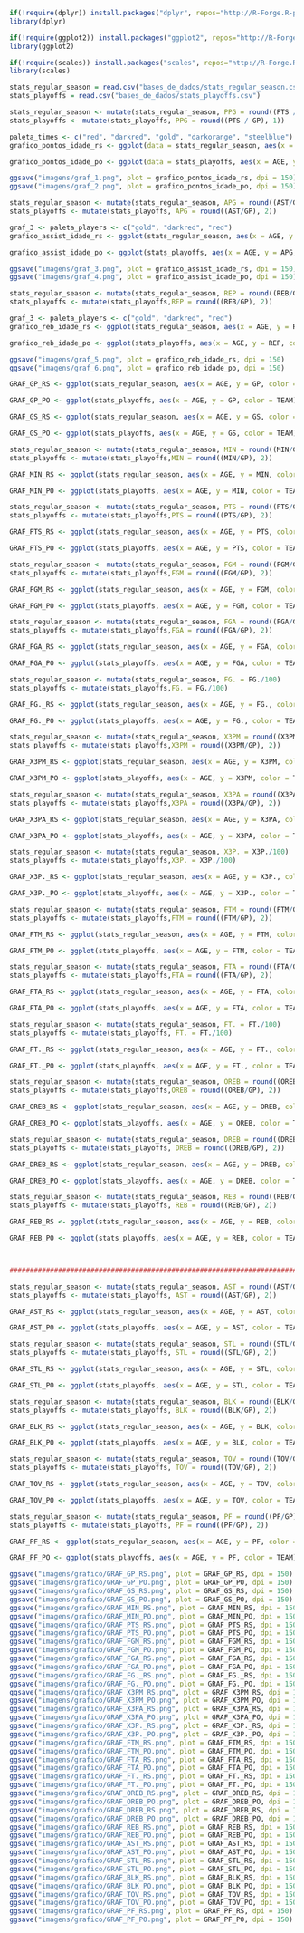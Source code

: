 
```{r message=FALSE, warning=FALSE}
if(!require(dplyr)) install.packages("dplyr", repos="http://R-Forge.R-project.org", dependencies = TRUE)
library(dplyr)

if(!require(ggplot2)) install.packages("ggplot2", repos="http://R-Forge.R-project.org", dependencies = TRUE)
library(ggplot2)

if(!require(scales)) install.packages("scales", repos="http://R-Forge.R-project.org", dependencies = TRUE)
library(scales)
```

```{r message=FALSE, warning=FALSE}
stats_regular_season = read.csv("bases_de_dados/stats_regular_season.csv")
stats_playoffs = read.csv("bases_de_dados/stats_playoffs.csv")
```

```{r fig.align='center', fig.width=15, fig.height=5,message=FALSE, warning=FALSE}
stats_regular_season <- mutate(stats_regular_season, PPG = round((PTS / GP), 1))
stats_playoffs <- mutate(stats_playoffs, PPG = round((PTS / GP), 1))

paleta_times <- c("red", "darkred", "gold", "darkorange", "steelblue")
grafico_pontos_idade_rs <- ggplot(data = stats_regular_season, aes(x = AGE, y = PPG, color = TEAM)) + geom_point(size = 3) + facet_wrap(~PLAYER, ncol = 3) + theme_linedraw() + xlim(18, 40) + ylim(0, 40) + scale_color_manual(values = paleta_times) + labs(title = "Média de Pts Por Jogo (RS)",x = "Idade Dos Jogadores", y = "Média de Pontos Por Partida", colour = "Equipe") + geom_hline(yintercept=30, linetype="dashed", color = "black", size = 1) + theme(plot.title = element_text(hjust = 0.5, size = 15))

grafico_pontos_idade_po <- ggplot(data = stats_playoffs, aes(x = AGE, y = PPG, color = TEAM)) + geom_point(size = 3) + facet_wrap(~PLAYER, ncol = 3) + theme_linedraw() + xlim(18, 40) + ylim(0, 40) + scale_color_manual(values = paleta_times) + labs(title = "Média de Pts Por Jogo (PO)",x = "Idade Dos Jogadores", y = "Média de Pontos Por Partida", colour = "Equipe") + geom_hline(yintercept=30, linetype="dashed", color = "black", size = 1) + theme(plot.title = element_text(hjust = 0.5, size = 15))

ggsave("imagens/graf_1.png", plot = grafico_pontos_idade_rs, dpi = 150)
ggsave("imagens/graf_2.png", plot = grafico_pontos_idade_po, dpi = 150)
```

```{r fig.align='center', fig.width=15, fig.height=5,message=FALSE, warning=FALSE}
stats_regular_season <- mutate(stats_regular_season, APG = round((AST/GP), 2))
stats_playoffs <- mutate(stats_playoffs, APG = round((AST/GP), 2))

graf_3 <- paleta_players <- c("gold", "darkred", "red")
grafico_assist_idade_rs <- ggplot(stats_regular_season, aes(x = AGE, y = APG, color = PLAYER)) + geom_line(size = 1, alpha = 0.6) + theme_minimal() + xlim(18, 40) + ylim(0, 12) + scale_color_manual(values = paleta_players) + labs(title = "Média de Assitências Por Jogo (RS)",x = "Idade Dos Jogadores", y = "Média de Assistências Por Partida", colour = "Jogador") + geom_hline(yintercept=7, linetype="dashed", color = "black", size = 1) + theme(plot.title = element_text(hjust = 0.5, size = 15))

grafico_assist_idade_po <- ggplot(stats_playoffs, aes(x = AGE, y = APG, color = PLAYER)) + geom_line(size = 1, alpha = 0.6) + theme_minimal() + xlim(18, 40) + ylim(0, 12) + scale_color_manual(values = paleta_players) + labs(title = "Média de Assitências Por Jogo (PO)",x = "Idade Dos Jogadores", y = "Média de Assistências Por Partida", colour = "Jogador") + geom_hline(yintercept=7, linetype="dashed", color = "black", size = 1) + theme(plot.title = element_text(hjust = 0.5, size = 15))

ggsave("imagens/graf_3.png", plot = grafico_assist_idade_rs, dpi = 150)
ggsave("imagens/graf_4.png", plot = grafico_assist_idade_po, dpi = 150)
```

```{r fig.align='center', fig.width=15, fig.height=5,message=FALSE, warning=FALSE}
stats_regular_season <- mutate(stats_regular_season, REP = round((REB/GP), 2))
stats_playoffs <- mutate(stats_playoffs,REP = round((REB/GP), 2))

graf_3 <- paleta_players <- c("gold", "darkred", "red")
grafico_reb_idade_rs <- ggplot(stats_regular_season, aes(x = AGE, y = REP, color = PLAYER)) + geom_line(size = 1, alpha = 0.6) + theme_minimal() + xlim(18, 40) + ylim(0, 12) + scale_color_manual(values = paleta_players) + labs(title = "Média de Rebotes Por Jogo (RS)",x = "Idade Dos Jogadores", y = "Média de Rebotes Por Partida", colour = "Jogador") + geom_hline(yintercept=7, linetype="dashed", color = "black", size = 1) + theme(plot.title = element_text(hjust = 0.5, size = 15))  +facet_wrap(~PLAYER, ncol = 1)

grafico_reb_idade_po <- ggplot(stats_playoffs, aes(x = AGE, y = REP, color = PLAYER)) + geom_line(size = 1, alpha = 0.6) + theme_minimal() + xlim(18, 40) + ylim(0, 12) + scale_color_manual(values = paleta_players) + labs(title = "Média de Rebotes Por Jogo (PO)",x = "Idade Dos Jogadores", y = "Média de Rebotes Por Partida", colour = "Jogador") + geom_hline(yintercept=7, linetype="dashed", color = "black", size = 1) + theme(plot.title = element_text(hjust = 0.5, size = 15))

ggsave("imagens/graf_5.png", plot = grafico_reb_idade_rs, dpi = 150)
ggsave("imagens/graf_6.png", plot = grafico_reb_idade_po, dpi = 150)
```

```{r fig.align='center', fig.width=12, fig.height=4,message=FALSE, warning=FALSE}
GRAF_GP_RS <- ggplot(stats_regular_season, aes(x = AGE, y = GP, color = TEAM)) + geom_line(size = 0.8, color = "gray", alpha = 0.3) + geom_point(size = 1.5, alpha = 0.6) + theme_linedraw() + xlim(18, 40) + ylim(0, 100) + scale_color_manual(values = paleta_times) + labs(title = "Jogos Disputados Por Temporada",x = "Idade Dos Jogadores", y = "Número de Jogos", colour = "Equipe") + theme(plot.title = element_text(hjust = 0.5, size = 15)) + facet_wrap(~PLAYER, ncol = 3) + geom_hline(yintercept=70, linetype="dashed", color = "black", size = 0.7)

GRAF_GP_PO <- ggplot(stats_playoffs, aes(x = AGE, y = GP, color = TEAM)) + geom_line(size = 0.8, color = "gray", alpha = 0.3) + geom_point(size = 1.5, alpha = 0.6) + theme_linedraw() + xlim(18, 40) + ylim(0, 30) + scale_color_manual(values = paleta_times) + labs(title = "Jogos Disputados Por Temporada",x = "Idade Dos Jogadores", y = "Número de Jogos", colour = "Equipe") + theme(plot.title = element_text(hjust = 0.5, size = 15)) + facet_wrap(~PLAYER, ncol = 3) + geom_hline(yintercept=15, linetype="dashed", color = "black", size = 0.7)

GRAF_GS_RS <- ggplot(stats_regular_season, aes(x = AGE, y = GS, color = TEAM)) + geom_line(size = 0.8, color = "gray", alpha = 0.3) + geom_point(size = 1.5, alpha = 0.6) + theme_linedraw() + xlim(18, 40) + ylim(0, 100) + scale_color_manual(values = paleta_times) + labs(title = "Jogos Como Titular Por Temporada",x = "Idade Dos Jogadores", y = "Número de Jogos", colour = "Equipe") + theme(plot.title = element_text(hjust = 0.5, size = 15)) + facet_wrap(~PLAYER, ncol = 3) + geom_hline(yintercept=70, linetype="dashed", color = "black", size = 0.7)

GRAF_GS_PO <- ggplot(stats_playoffs, aes(x = AGE, y = GS, color = TEAM)) + geom_line(size = 0.8, color = "gray", alpha = 0.3) + geom_point(size = 1.5, alpha = 0.6) + theme_linedraw() + xlim(18, 40) + ylim(0, 30) + scale_color_manual(values = paleta_times) + labs(title = "Jogos Como Titular Por Temporada",x = "Idade Dos Jogadores", y = "Número de Jogos", colour = "Equipe") + theme(plot.title = element_text(hjust = 0.5, size = 15)) + facet_wrap(~PLAYER, ncol = 3) + geom_hline(yintercept=15, linetype="dashed", color = "black", size = 0.7)

stats_regular_season <- mutate(stats_regular_season, MIN = round((MIN/GP), 2))
stats_playoffs <- mutate(stats_playoffs,MIN = round((MIN/GP), 2))

GRAF_MIN_RS <- ggplot(stats_regular_season, aes(x = AGE, y = MIN, color = TEAM)) + geom_line(size = 0.8, color = "gray", alpha = 0.3) + geom_point(size = 1.5, alpha = 0.6) + theme_linedraw() + xlim(18, 40) + ylim(20, 50) + scale_color_manual(values = paleta_times) + labs(title = "Média de Minutos Por Temporada",x = "Idade Dos Jogadores", y = "Número de Minutos", colour = "Equipe") + theme(plot.title = element_text(hjust = 0.5, size = 15)) + facet_wrap(~PLAYER, ncol = 3) + geom_hline(yintercept=40, linetype="dashed", color = "black", size = 0.7)

GRAF_MIN_PO <- ggplot(stats_playoffs, aes(x = AGE, y = MIN, color = TEAM)) + geom_line(size = 0.8, color = "gray", alpha = 0.3) + geom_point(size = 1.5, alpha = 0.6) + theme_linedraw() + xlim(18, 40) + ylim(20, 50) + scale_color_manual(values = paleta_times) + labs(title = "Média de Minutos Por Temporada",x = "Idade Dos Jogadores", y = "Número de Minutos", colour = "Equipe") + theme(plot.title = element_text(hjust = 0.5, size = 15)) + facet_wrap(~PLAYER, ncol = 3) + geom_hline(yintercept=40, linetype="dashed", color = "black", size = 0.7)

stats_regular_season <- mutate(stats_regular_season, PTS = round((PTS/GP), 2))
stats_playoffs <- mutate(stats_playoffs,PTS = round((PTS/GP), 2))

GRAF_PTS_RS <- ggplot(stats_regular_season, aes(x = AGE, y = PTS, color = TEAM)) + geom_line(size = 0.8, color = "gray", alpha = 0.3) + geom_point(size = 1.5, alpha = 0.6) + theme_linedraw() + xlim(18, 40) + ylim(20, 40) + scale_color_manual(values = paleta_times) + labs(title = "Média de Pontos Por Temporada",x = "Idade Dos Jogadores", y = "Número de Pontos", colour = "Equipe") + theme(plot.title = element_text(hjust = 0.5, size = 15)) + facet_wrap(~PLAYER, ncol = 3) + geom_hline(yintercept=30, linetype="dashed", color = "black", size = 0.7)

GRAF_PTS_PO <- ggplot(stats_playoffs, aes(x = AGE, y = PTS, color = TEAM)) + geom_line(size = 0.8, color = "gray", alpha = 0.3) + geom_point(size = 1.5, alpha = 0.6) + theme_linedraw() + xlim(18, 40) + ylim(20, 40) + scale_color_manual(values = paleta_times) + labs(title = "Média de Pontos Por Temporada",x = "Idade Dos Jogadores", y = "Número de Pontos", colour = "Equipe") + theme(plot.title = element_text(hjust = 0.5, size = 15)) + facet_wrap(~PLAYER, ncol =3) + geom_hline(yintercept=30, linetype="dashed", color = "black", size = 0.7)

stats_regular_season <- mutate(stats_regular_season, FGM = round((FGM/GP), 2))
stats_playoffs <- mutate(stats_playoffs,FGM = round((FGM/GP), 2))

GRAF_FGM_RS <- ggplot(stats_regular_season, aes(x = AGE, y = FGM, color = TEAM)) + geom_line(size = 0.8, color = "gray", alpha = 0.3) + geom_point(size = 1.5, alpha = 0.6) + theme_linedraw() + xlim(18, 40) + ylim(0, 18) + scale_color_manual(values = paleta_times) + labs(title = "Média de Arremessos Convertidos Por Temporada",x = "Idade Dos Jogadores", y = "Número de Arremessos", colour = "Equipe") + theme(plot.title = element_text(hjust = 0.5, size = 15)) + facet_wrap(~PLAYER, ncol = 3) + geom_hline(yintercept=12, linetype="dashed", color = "black", size = 0.7)

GRAF_FGM_PO <- ggplot(stats_playoffs, aes(x = AGE, y = FGM, color = TEAM)) + geom_line(size = 0.8, color = "gray", alpha = 0.3) + geom_point(size = 1.5, alpha = 0.6) + theme_linedraw() + xlim(18, 40) + ylim(0, 18) + scale_color_manual(values = paleta_times) + labs(title = "Média de Arremessos Convertidos Por Temporada",x = "Idade Dos Jogadores", y = "Número de Arremessos", colour = "Equipe") + theme(plot.title = element_text(hjust = 0.5, size = 15)) + facet_wrap(~PLAYER, ncol = 3) + geom_hline(yintercept=12, linetype="dashed", color = "black", size = 0.7)

stats_regular_season <- mutate(stats_regular_season, FGA = round((FGA/GP), 2))
stats_playoffs <- mutate(stats_playoffs,FGA = round((FGA/GP), 2))

GRAF_FGA_RS <- ggplot(stats_regular_season, aes(x = AGE, y = FGA, color = TEAM)) + geom_line(size = 0.8, color = "gray", alpha = 0.3) + geom_point(size = 1.5, alpha = 0.6) + theme_linedraw() + xlim(18, 40) + ylim(10, 30) + scale_color_manual(values = paleta_times) + labs(title = "Média de Arremessos Tentados Por Temporada",x = "Idade Dos Jogadores", y = "Número de Arremessos", colour = "Equipe") + theme(plot.title = element_text(hjust = 0.5, size = 15)) + facet_wrap(~PLAYER, ncol = 3) + geom_hline(yintercept=25, linetype="dashed", color = "black", size = 0.7)

GRAF_FGA_PO <- ggplot(stats_playoffs, aes(x = AGE, y = FGA, color = TEAM)) + geom_line(size = 0.8, color = "gray", alpha = 0.3) + geom_point(size = 1.5, alpha = 0.6) + theme_linedraw() + xlim(18, 40) + ylim(10, 30) + scale_color_manual(values = paleta_times) + labs(title = "Média de Arremessos Tentados Por Temporada",x = "Idade Dos Jogadores", y = "Número de Arremessos", colour = "Equipe") + theme(plot.title = element_text(hjust = 0.5, size = 15)) + facet_wrap(~PLAYER, ncol = 3) + geom_hline(yintercept=25, linetype="dashed", color = "black", size = 0.7)

stats_regular_season <- mutate(stats_regular_season, FG. = FG./100)
stats_playoffs <- mutate(stats_playoffs,FG. = FG./100)

GRAF_FG._RS <- ggplot(stats_regular_season, aes(x = AGE, y = FG., color = TEAM)) + geom_line(size = 0.8, color = "gray", alpha = 0.3) + geom_point(size = 1.5, alpha = 0.6) + theme_linedraw() + xlim(18, 40) + ylim(30, 60) + scale_color_manual(values = paleta_times) + labs(title = "Porcentagem de Arremessos Convertidos Por Temporada",x = "Idade Dos Jogadores", y = "Porcentagem de Arremessos", colour = "Equipe") + theme(plot.title = element_text(hjust = 0.5, size = 15)) + facet_wrap(~PLAYER, ncol = 3) + geom_hline(yintercept=0.50, linetype="dashed", color = "black", size = 0.7) + scale_y_continuous(labels=scales::percent)

GRAF_FG._PO <- ggplot(stats_playoffs, aes(x = AGE, y = FG., color = TEAM)) + geom_line(size = 0.8, color = "gray", alpha = 0.3) + geom_point(size = 1.5, alpha = 0.6) + theme_linedraw() + xlim(18, 40) + ylim(30, 60) + scale_color_manual(values = paleta_times) + labs(title = "Porcentagem de Arremessos Convertidos Por Temporada",x = "Idade Dos Jogadores", y = "Porcentagem de Arremessos", colour = "Equipe") + theme(plot.title = element_text(hjust = 0.5, size = 15)) + facet_wrap(~PLAYER, ncol = 3) + geom_hline(yintercept=0.50, linetype="dashed", color = "black", size = 0.7) + scale_y_continuous(labels=scales::percent)

stats_regular_season <- mutate(stats_regular_season, X3PM = round((X3PM/GP), 2))
stats_playoffs <- mutate(stats_playoffs,X3PM = round((X3PM/GP), 2))

GRAF_X3PM_RS <- ggplot(stats_regular_season, aes(x = AGE, y = X3PM, color = TEAM)) + geom_line(size = 0.8, color = "gray", alpha = 0.3) + geom_point(size = 1.5, alpha = 0.6) + theme_linedraw() + xlim(18, 40) + ylim(0, 3.5) + scale_color_manual(values = paleta_times) + labs(title = "Média de Arremessos De 3 PTS Convertidos Por Temporada",x = "Idade Dos Jogadores", y = "Número de Arremessos", colour = "Equipe") + theme(plot.title = element_text(hjust = 0.5, size = 15)) + facet_wrap(~PLAYER, ncol = 3) + geom_hline(yintercept=2, linetype="dashed", color = "black", size = 0.7)

GRAF_X3PM_PO <- ggplot(stats_playoffs, aes(x = AGE, y = X3PM, color = TEAM)) + geom_line(size = 0.8, color = "gray", alpha = 0.3) + geom_point(size = 1.5, alpha = 0.6) + theme_linedraw() + xlim(18, 40) + ylim(0, 3.5) + scale_color_manual(values = paleta_times) + labs(title = "Média de Arremessos De 3 PTS Convertidos Por Temporada",x = "Idade Dos Jogadores", y = "Número de Arremessos", colour = "Equipe") + theme(plot.title = element_text(hjust = 0.5, size = 15)) + facet_wrap(~PLAYER, ncol = 3) + geom_hline(yintercept=2, linetype="dashed", color = "black", size = 0.7)

stats_regular_season <- mutate(stats_regular_season, X3PA = round((X3PA/GP), 2))
stats_playoffs <- mutate(stats_playoffs,X3PA = round((X3PA/GP), 2))

GRAF_X3PA_RS <- ggplot(stats_regular_season, aes(x = AGE, y = X3PA, color = TEAM)) + geom_line(size = 0.8, color = "gray", alpha = 0.3) + geom_point(size = 1.5, alpha = 0.6) + theme_linedraw() + xlim(18, 40) + ylim(0, 8) + scale_color_manual(values = paleta_times) + labs(title = "Média de Arremessos De 3 PTS Tentados Por Temporada",x = "Idade Dos Jogadores", y = "Número de Arremessos", colour = "Equipe") + theme(plot.title = element_text(hjust = 0.5, size = 15)) + facet_wrap(~PLAYER, ncol = 3) + geom_hline(yintercept=6, linetype="dashed", color = "black", size = 0.7)

GRAF_X3PA_PO <- ggplot(stats_playoffs, aes(x = AGE, y = X3PA, color = TEAM)) + geom_line(size = 0.8, color = "gray", alpha = 0.3) + geom_point(size = 1.5, alpha = 0.6) + theme_linedraw() + xlim(18, 40) + ylim(0, 8) + scale_color_manual(values = paleta_times) + labs(title = "Média de Arremessos De 3 PTS Tentados Por Temporada",x = "Idade Dos Jogadores", y = "Número de Arremessos", colour = "Equipe") + theme(plot.title = element_text(hjust = 0.5, size = 15)) + facet_wrap(~PLAYER, ncol = 3) + geom_hline(yintercept=6, linetype="dashed", color = "black", size = 0.7)

stats_regular_season <- mutate(stats_regular_season, X3P. = X3P./100)
stats_playoffs <- mutate(stats_playoffs,X3P. = X3P./100)

GRAF_X3P._RS <- ggplot(stats_regular_season, aes(x = AGE, y = X3P., color = TEAM)) + geom_line(size = 0.8, color = "gray", alpha = 0.3) + geom_point(size = 1.5, alpha = 0.6) + theme_linedraw() + xlim(18, 40) + ylim(20, 40) + scale_color_manual(values = paleta_times) + labs(title = "Porcentagem de Arremessos de 3 PTS Convertidos Por Temporada",x = "Idade Dos Jogadores", y = "Porcentagem de Arremessos", colour = "Equipe") + theme(plot.title = element_text(hjust = 0.5, size = 15)) + facet_wrap(~PLAYER, ncol = 3) + geom_hline(yintercept=0.35, linetype="dashed", color = "black", size = 0.7) + scale_y_continuous(labels=scales::percent)

GRAF_X3P._PO <- ggplot(stats_playoffs, aes(x = AGE, y = X3P., color = TEAM)) + geom_line(size = 0.8, color = "gray", alpha = 0.3) + geom_point(size = 1.5, alpha = 0.6) + theme_linedraw() + xlim(18, 40) + ylim(20, 40) + scale_color_manual(values = paleta_times) + labs(title = "Porcentagem de Arremessos de 3 PTS Convertidos Por Temporada",x = "Idade Dos Jogadores", y = "Porcentagem de Arremessos", colour = "Equipe") + theme(plot.title = element_text(hjust = 0.5, size = 15)) + facet_wrap(~PLAYER, ncol = 3) + geom_hline(yintercept=0.35, linetype="dashed", color = "black", size = 0.7) + scale_y_continuous(labels=scales::percent)

stats_regular_season <- mutate(stats_regular_season, FTM = round((FTM/GP), 2))
stats_playoffs <- mutate(stats_playoffs,FTM = round((FTM/GP), 2))

GRAF_FTM_RS <- ggplot(stats_regular_season, aes(x = AGE, y = FTM, color = TEAM)) + geom_line(size = 0.8, color = "gray", alpha = 0.3) + geom_point(size = 1.5, alpha = 0.6) + theme_linedraw() + xlim(18, 40) + ylim(0, 12) + scale_color_manual(values = paleta_times) + labs(title = "Média de Lances Livres Convertidos Por Temporada",x = "Idade Dos Jogadores", y = "Número de Arremessos", colour = "Equipe") + theme(plot.title = element_text(hjust = 0.5, size = 15)) + facet_wrap(~PLAYER, ncol = 3) + geom_hline(yintercept=7, linetype="dashed", color = "black", size = 0.7)

GRAF_FTM_PO <- ggplot(stats_playoffs, aes(x = AGE, y = FTM, color = TEAM)) + geom_line(size = 0.8, color = "gray", alpha = 0.3) + geom_point(size = 1.5, alpha = 0.6) + theme_linedraw() + xlim(18, 40) + ylim(0, 12) + scale_color_manual(values = paleta_times) + labs(title = "Média de Lances Livres Convertidos Por Temporada",x = "Idade Dos Jogadores", y = "Número de Arremessos", colour = "Equipe") + theme(plot.title = element_text(hjust = 0.5, size = 15)) + facet_wrap(~PLAYER, ncol = 3) + geom_hline(yintercept=7, linetype="dashed", color = "black", size = 0.7)

stats_regular_season <- mutate(stats_regular_season, FTA = round((FTA/GP), 2))
stats_playoffs <- mutate(stats_playoffs,FTA = round((FTA/GP), 2))

GRAF_FTA_RS <- ggplot(stats_regular_season, aes(x = AGE, y = FTA, color = TEAM)) + geom_line(size = 0.8, color = "gray", alpha = 0.3) + geom_point(size = 1.5, alpha = 0.6) + theme_linedraw() + xlim(18, 40) + ylim(0, 12) + scale_color_manual(values = paleta_times) + labs(title = "Média de Lances Livres Cobrados Por Temporada",x = "Idade Dos Jogadores", y = "Número de Arremessos", colour = "Equipe") + theme(plot.title = element_text(hjust = 0.5, size = 15)) + facet_wrap(~PLAYER, ncol = 3) + geom_hline(yintercept=7, linetype="dashed", color = "black", size = 0.7)

GRAF_FTA_PO <- ggplot(stats_playoffs, aes(x = AGE, y = FTA, color = TEAM)) + geom_line(size = 0.8, color = "gray", alpha = 0.3) + geom_point(size = 1.5, alpha = 0.6) + theme_linedraw() + xlim(18, 40) + ylim(0, 12) + scale_color_manual(values = paleta_times) + labs(title = "Média de Lances Livres Cobrados Por Temporada",x = "Idade Dos Jogadores",x = "Idade Dos Jogadores", y = "Número de Arremessos", colour = "Equipe") + theme(plot.title = element_text(hjust = 0.5, size = 15)) + facet_wrap(~PLAYER, ncol = 3) + geom_hline(yintercept=7, linetype="dashed", color = "black", size = 0.7)

stats_regular_season <- mutate(stats_regular_season, FT. = FT./100)
stats_playoffs <- mutate(stats_playoffs, FT. = FT./100)

GRAF_FT._RS <- ggplot(stats_regular_season, aes(x = AGE, y = FT., color = TEAM)) + geom_line(size = 0.8, color = "gray", alpha = 0.3) + geom_point(size = 1.5, alpha = 0.6) + theme_linedraw() + xlim(18, 40) + ylim(80, 100) + scale_color_manual(values = paleta_times) + labs(title = "Porcentagem de Lances Livres Convertidos Por Temporada",x = "Idade Dos Jogadores", y = "Porcentagem de Lances Livres", colour = "Equipe") + theme(plot.title = element_text(hjust = 0.5, size = 15)) + facet_wrap(~PLAYER, ncol = 3) + geom_hline(yintercept=0.8, linetype="dashed", color = "black", size = 0.7) + scale_y_continuous(labels=scales::percent)

GRAF_FT._PO <- ggplot(stats_playoffs, aes(x = AGE, y = FT., color = TEAM)) + geom_line(size = 0.8, color = "gray", alpha = 0.3) + geom_point(size = 1.5, alpha = 0.6) + theme_linedraw() + xlim(18, 40) + ylim(80, 100) + scale_color_manual(values = paleta_times) + labs(title = "Porcentagem de Lances Livres Convertidos Por Temporada",x = "Idade Dos Jogadores", y = "Porcentagem de Lances Livres", colour = "Equipe") + theme(plot.title = element_text(hjust = 0.5, size = 15)) + facet_wrap(~PLAYER, ncol = 3) + geom_hline(yintercept=0.8, linetype="dashed", color = "black", size = 0.7) + scale_y_continuous(labels=scales::percent)

stats_regular_season <- mutate(stats_regular_season, OREB = round((OREB/GP), 2))
stats_playoffs <- mutate(stats_playoffs,OREB = round((OREB/GP), 2))

GRAF_OREB_RS <- ggplot(stats_regular_season, aes(x = AGE, y = OREB, color = TEAM)) + geom_line(size = 0.8, color = "gray", alpha = 0.3) + geom_point(size = 1.5, alpha = 0.6) + theme_linedraw() + xlim(18, 40) + ylim(0, 3) + scale_color_manual(values = paleta_times) + labs(title = "Média Rebotes Ofensivos Por Temporada",x = "Idade Dos Jogadores", y = "Número de Rebotes", colour = "Equipe") + theme(plot.title = element_text(hjust = 0.5, size = 15)) + facet_wrap(~PLAYER, ncol = 3) + geom_hline(yintercept=2, linetype="dashed", color = "black", size = 0.7)

GRAF_OREB_PO <- ggplot(stats_playoffs, aes(x = AGE, y = OREB, color = TEAM)) + geom_line(size = 0.8, color = "gray", alpha = 0.3) + geom_point(size = 1.5, alpha = 0.6) + theme_linedraw() + xlim(18, 40) + ylim(0, 3) + scale_color_manual(values = paleta_times) + labs(title = "Média de Rebotes Ofensivos Por Temporada",x = "Idade Dos Jogadores",x = "Idade Dos Jogadores", y = "Número de Rebotes", colour = "Equipe") + theme(plot.title = element_text(hjust = 0.5, size = 15)) + facet_wrap(~PLAYER, ncol = 3) + geom_hline(yintercept=2, linetype="dashed", color = "black", size = 0.7)

stats_regular_season <- mutate(stats_regular_season, DREB = round((DREB/GP), 2))
stats_playoffs <- mutate(stats_playoffs, DREB = round((DREB/GP), 2))

GRAF_DREB_RS <- ggplot(stats_regular_season, aes(x = AGE, y = DREB, color = TEAM)) + geom_line(size = 0.8, color = "gray", alpha = 0.3) + geom_point(size = 1.5, alpha = 0.6) + theme_linedraw() + xlim(18, 40) + ylim(0, 10) + scale_color_manual(values = paleta_times) + labs(title = "Média de Rebotes Defensivos Por Temporada",x = "Idade Dos Jogadores", y = "Número de Rebotes", colour = "Equipe") + theme(plot.title = element_text(hjust = 0.5, size = 15)) + facet_wrap(~PLAYER, ncol = 3) + geom_hline(yintercept=7, linetype="dashed", color = "black", size = 0.7)

GRAF_DREB_PO <- ggplot(stats_playoffs, aes(x = AGE, y = DREB, color = TEAM)) + geom_line(size = 0.8, color = "gray", alpha = 0.3) + geom_point(size = 1.5, alpha = 0.6) + theme_linedraw() + xlim(18, 40) + ylim(0, 10) + scale_color_manual(values = paleta_times) + labs(title = "Média de Rebotes Defensivos Por Temporada",x = "Idade Dos Jogadores",x = "Idade Dos Jogadores", y = "Número de Rebotes", colour = "Equipe") + theme(plot.title = element_text(hjust = 0.5, size = 15)) + facet_wrap(~PLAYER, ncol = 3) + geom_hline(yintercept=7, linetype="dashed", color = "black", size = 0.7)

stats_regular_season <- mutate(stats_regular_season, REB = round((REB/GP), 2))
stats_playoffs <- mutate(stats_playoffs, REB = round((REB/GP), 2))

GRAF_REB_RS <- ggplot(stats_regular_season, aes(x = AGE, y = REB, color = TEAM)) + geom_line(size = 0.8, color = "gray", alpha = 0.3) + geom_point(size = 1.5, alpha = 0.6) + theme_linedraw() + xlim(18, 40) + ylim(0, 12) + scale_color_manual(values = paleta_times) + labs(title = "Média de Rebotes Totais Por Temporada",x = "Idade Dos Jogadores", y = "Número de Rebotes", colour = "Equipe") + theme(plot.title = element_text(hjust = 0.5, size = 15)) + facet_wrap(~PLAYER, ncol = 3) + geom_hline(yintercept=7, linetype="dashed", color = "black", size = 0.7)

GRAF_REB_PO <- ggplot(stats_playoffs, aes(x = AGE, y = REB, color = TEAM)) + geom_line(size = 0.8, color = "gray", alpha = 0.3) + geom_point(size = 1.5, alpha = 0.6) + theme_linedraw() + xlim(18, 40) + ylim(0, 12) + scale_color_manual(values = paleta_times) + labs(title = "Média de Rebotes Totais Por Temporada",x = "Idade Dos Jogadores",x = "Idade Dos Jogadores", y = "Número de Rebotes", colour = "Equipe") + theme(plot.title = element_text(hjust = 0.5, size = 15)) + facet_wrap(~PLAYER, ncol = 3) + geom_hline(yintercept=7, linetype="dashed", color = "black", size = 0.7)



###########################################################################

stats_regular_season <- mutate(stats_regular_season, AST = round((AST/GP), 2))
stats_playoffs <- mutate(stats_playoffs, AST = round((AST/GP), 2))

GRAF_AST_RS <- ggplot(stats_regular_season, aes(x = AGE, y = AST, color = TEAM)) + geom_line(size = 0.8, color = "gray", alpha = 0.3) + geom_point(size = 1.5, alpha = 0.6) + theme_linedraw() + xlim(18, 40) + ylim(0, 12) + scale_color_manual(values = paleta_times) + labs(title = "Média Assistências Por Temporada",x = "Idade Dos Jogadores", y = "Número de Assistências", colour = "Equipe") + theme(plot.title = element_text(hjust = 0.5, size = 15)) + facet_wrap(~PLAYER, ncol = 3) + geom_hline(yintercept=7, linetype="dashed", color = "black", size = 0.7)

GRAF_AST_PO <- ggplot(stats_playoffs, aes(x = AGE, y = AST, color = TEAM)) + geom_line(size = 0.8, color = "gray", alpha = 0.3) + geom_point(size = 1.5, alpha = 0.6) + theme_linedraw() + xlim(18, 40) + ylim(0, 12) + scale_color_manual(values = paleta_times) + labs(title = "Média de Assistências Por Temporada",x = "Idade Dos Jogadores",x = "Idade Dos Jogadores", y = "Número de Assistências", colour = "Equipe") + theme(plot.title = element_text(hjust = 0.5, size = 15)) + facet_wrap(~PLAYER, ncol = 3) + geom_hline(yintercept=7, linetype="dashed", color = "black", size = 0.7)

stats_regular_season <- mutate(stats_regular_season, STL = round((STL/GP), 2))
stats_playoffs <- mutate(stats_playoffs, STL = round((STL/GP), 2))

GRAF_STL_RS <- ggplot(stats_regular_season, aes(x = AGE, y = STL, color = TEAM)) + geom_line(size = 0.8, color = "gray", alpha = 0.3) + geom_point(size = 1.5, alpha = 0.6) + theme_linedraw() + xlim(18, 40) + ylim(0, 3) + scale_color_manual(values = paleta_times) + labs(title = "Média de Roubadas de Bola Por Temporada",x = "Idade Dos Jogadores", y = "Número de Roubadas de Bola", colour = "Equipe") + theme(plot.title = element_text(hjust = 0.5, size = 15)) + facet_wrap(~PLAYER, ncol = 3) + geom_hline(yintercept=2, linetype="dashed", color = "black", size = 0.7)

GRAF_STL_PO <- ggplot(stats_playoffs, aes(x = AGE, y = STL, color = TEAM)) + geom_line(size = 0.8, color = "gray", alpha = 0.3) + geom_point(size = 1.5, alpha = 0.6) + theme_linedraw() + xlim(18, 40) + ylim(0, 3) + scale_color_manual(values = paleta_times) + labs(title = "Média de Roubadas de Bola Por Temporada",x = "Idade Dos Jogadores",x = "Idade Dos Jogadores", y = "Número de Roubadas de Bola", colour = "Equipe") + theme(plot.title = element_text(hjust = 0.5, size = 15)) + facet_wrap(~PLAYER, ncol = 3) + geom_hline(yintercept=2, linetype="dashed", color = "black", size = 0.7)

stats_regular_season <- mutate(stats_regular_season, BLK = round((BLK/GP), 2))
stats_playoffs <- mutate(stats_playoffs, BLK = round((BLK/GP), 2))

GRAF_BLK_RS <- ggplot(stats_regular_season, aes(x = AGE, y = BLK, color = TEAM)) + geom_line(size = 0.8, color = "gray", alpha = 0.3) + geom_point(size = 1.5, alpha = 0.6) + theme_linedraw() + xlim(18, 40) + ylim(0, 2) + scale_color_manual(values = paleta_times) + labs(title = "Média de Bloqueios 'Tocos' Por Temporada",x = "Idade Dos Jogadores", y = "Número de Bloqueios", colour = "Equipe") + theme(plot.title = element_text(hjust = 0.5, size = 15)) + facet_wrap(~PLAYER, ncol = 3) + geom_hline(yintercept=1, linetype="dashed", color = "black", size = 0.7)

GRAF_BLK_PO <- ggplot(stats_playoffs, aes(x = AGE, y = BLK, color = TEAM)) + geom_line(size = 0.8, color = "gray", alpha = 0.3) + geom_point(size = 1.5, alpha = 0.6) + theme_linedraw() + xlim(18, 40) + ylim(0, 2) + scale_color_manual(values = paleta_times) + labs(title = "Média de Bloqueios 'Tocos' Por Temporada",x = "Idade Dos Jogadores",x = "Idade Dos Jogadores", y = "Número de Bloqueios", colour = "Equipe") + theme(plot.title = element_text(hjust = 0.5, size = 15)) + facet_wrap(~PLAYER, ncol = 3) + geom_hline(yintercept=1, linetype="dashed", color = "black", size = 0.7)

stats_regular_season <- mutate(stats_regular_season, TOV = round((TOV/GP), 2))
stats_playoffs <- mutate(stats_playoffs, TOV = round((TOV/GP), 2))

GRAF_TOV_RS <- ggplot(stats_regular_season, aes(x = AGE, y = TOV, color = TEAM)) + geom_line(size = 0.8, color = "gray", alpha = 0.3) + geom_point(size = 1.5, alpha = 0.6) + theme_linedraw() + xlim(18, 40) + ylim(0, 5) + scale_color_manual(values = paleta_times) + labs(title = "Média de Perdas de Bola Por Temporada",x = "Idade Dos Jogadores", y = "Número de Perdas de Bola", colour = "Equipe") + theme(plot.title = element_text(hjust = 0.5, size = 15)) + facet_wrap(~PLAYER, ncol = 3) + geom_hline(yintercept=3, linetype="dashed", color = "black", size = 0.7)

GRAF_TOV_PO <- ggplot(stats_playoffs, aes(x = AGE, y = TOV, color = TEAM)) + geom_line(size = 0.8, color = "gray", alpha = 0.3) + geom_point(size = 1.5, alpha = 0.6) + theme_linedraw() + xlim(18, 40) + ylim(0, 5) + scale_color_manual(values = paleta_times) + labs(title = "Média de Perdas de Bola Por Temporada",x = "Idade Dos Jogadores",x = "Idade Dos Jogadores", y = "Número de Perdas de Bola", colour = "Equipe") + theme(plot.title = element_text(hjust = 0.5, size = 15)) + facet_wrap(~PLAYER, ncol = 3) + geom_hline(yintercept=3, linetype="dashed", color = "black", size = 0.7)

stats_regular_season <- mutate(stats_regular_season, PF = round((PF/GP), 2))
stats_playoffs <- mutate(stats_playoffs, PF = round((PF/GP), 2))

GRAF_PF_RS <- ggplot(stats_regular_season, aes(x = AGE, y = PF, color = TEAM)) + geom_line(size = 0.8, color = "gray", alpha = 0.3) + geom_point(size = 1.5, alpha = 0.6) + theme_linedraw() + xlim(18, 40) + ylim(1, 5) + scale_color_manual(values = paleta_times) + labs(title = "Média de Faltas Pessoais Por Temporada",x = "Idade Dos Jogadores", y = "Número de Faltas Pessoais", colour = "Equipe") + theme(plot.title = element_text(hjust = 0.5, size = 15)) + facet_wrap(~PLAYER, ncol = 3) + geom_hline(yintercept=3, linetype="dashed", color = "black", size = 0.7)

GRAF_PF_PO <- ggplot(stats_playoffs, aes(x = AGE, y = PF, color = TEAM)) + geom_line(size = 0.8, color = "gray", alpha = 0.3) + geom_point(size = 1.5, alpha = 0.6) + theme_linedraw() + xlim(18, 40) + ylim(1, 5) + scale_color_manual(values = paleta_times) + labs(title = "Média de Faltas Pessoaiss Por Temporada",x = "Idade Dos Jogadores",x = "Idade Dos Jogadores", y = "Número de Faltas Pessoais", colour = "Equipe") + theme(plot.title = element_text(hjust = 0.5, size = 15)) + facet_wrap(~PLAYER, ncol = 3) + geom_hline(yintercept=3, linetype="dashed", color = "black", size = 0.7)

ggsave("imagens/grafico/GRAF_GP_RS.png", plot = GRAF_GP_RS, dpi = 150)
ggsave("imagens/grafico/GRAF_GP_PO.png", plot = GRAF_GP_PO, dpi = 150)
ggsave("imagens/grafico/GRAF_GS_RS.png", plot = GRAF_GS_RS, dpi = 150)
ggsave("imagens/grafico/GRAF_GS_PO.png", plot = GRAF_GS_PO, dpi = 150)
ggsave("imagens/grafico/GRAF_MIN_RS.png", plot = GRAF_MIN_RS, dpi = 150)
ggsave("imagens/grafico/GRAF_MIN_PO.png", plot = GRAF_MIN_PO, dpi = 150)
ggsave("imagens/grafico/GRAF_PTS_RS.png", plot = GRAF_PTS_RS, dpi = 150)
ggsave("imagens/grafico/GRAF_PTS_PO.png", plot = GRAF_PTS_PO, dpi = 150)
ggsave("imagens/grafico/GRAF_FGM_RS.png", plot = GRAF_FGM_RS, dpi = 150)
ggsave("imagens/grafico/GRAF_FGM_PO.png", plot = GRAF_FGM_PO, dpi = 150)
ggsave("imagens/grafico/GRAF_FGA_RS.png", plot = GRAF_FGA_RS, dpi = 150)
ggsave("imagens/grafico/GRAF_FGA_PO.png", plot = GRAF_FGA_PO, dpi = 150)
ggsave("imagens/grafico/GRAF_FG._RS.png", plot = GRAF_FG._RS, dpi = 150)
ggsave("imagens/grafico/GRAF_FG._PO.png", plot = GRAF_FG._PO, dpi = 150)
ggsave("imagens/grafico/GRAF_X3PM_RS.png", plot = GRAF_X3PM_RS, dpi = 150)
ggsave("imagens/grafico/GRAF_X3PM_PO.png", plot = GRAF_X3PM_PO, dpi = 150)
ggsave("imagens/grafico/GRAF_X3PA_RS.png", plot = GRAF_X3PA_RS, dpi = 150)
ggsave("imagens/grafico/GRAF_X3PA_PO.png", plot = GRAF_X3PA_PO, dpi = 150)
ggsave("imagens/grafico/GRAF_X3P._RS.png", plot = GRAF_X3P._RS, dpi = 150)
ggsave("imagens/grafico/GRAF_X3P._PO.png", plot = GRAF_X3P._PO, dpi = 150)
ggsave("imagens/grafico/GRAF_FTM_RS.png", plot = GRAF_FTM_RS, dpi = 150)
ggsave("imagens/grafico/GRAF_FTM_PO.png", plot = GRAF_FTM_PO, dpi = 150)
ggsave("imagens/grafico/GRAF_FTA_RS.png", plot = GRAF_FTA_RS, dpi = 150)
ggsave("imagens/grafico/GRAF_FTA_PO.png", plot = GRAF_FTA_PO, dpi = 150)
ggsave("imagens/grafico/GRAF_FT._RS.png", plot = GRAF_FT._RS, dpi = 150)
ggsave("imagens/grafico/GRAF_FT._PO.png", plot = GRAF_FT._PO, dpi = 150)
ggsave("imagens/grafico/GRAF_OREB_RS.png", plot = GRAF_OREB_RS, dpi = 150)
ggsave("imagens/grafico/GRAF_OREB_PO.png", plot = GRAF_OREB_PO, dpi = 150)
ggsave("imagens/grafico/GRAF_DREB_RS.png", plot = GRAF_DREB_RS, dpi = 150)
ggsave("imagens/grafico/GRAF_DREB_PO.png", plot = GRAF_DREB_PO, dpi = 150)
ggsave("imagens/grafico/GRAF_REB_RS.png", plot = GRAF_REB_RS, dpi = 150)
ggsave("imagens/grafico/GRAF_REB_PO.png", plot = GRAF_REB_PO, dpi = 150)
ggsave("imagens/grafico/GRAF_AST_RS.png", plot = GRAF_AST_RS, dpi = 150)
ggsave("imagens/grafico/GRAF_AST_PO.png", plot = GRAF_AST_PO, dpi = 150)
ggsave("imagens/grafico/GRAF_STL_RS.png", plot = GRAF_STL_RS, dpi = 150)
ggsave("imagens/grafico/GRAF_STL_PO.png", plot = GRAF_STL_PO, dpi = 150)
ggsave("imagens/grafico/GRAF_BLK_RS.png", plot = GRAF_BLK_RS, dpi = 150)
ggsave("imagens/grafico/GRAF_BLK_PO.png", plot = GRAF_BLK_PO, dpi = 150)
ggsave("imagens/grafico/GRAF_TOV_RS.png", plot = GRAF_TOV_RS, dpi = 150)
ggsave("imagens/grafico/GRAF_TOV_PO.png", plot = GRAF_TOV_PO, dpi = 150)
ggsave("imagens/grafico/GRAF_PF_RS.png", plot = GRAF_PF_RS, dpi = 150)
ggsave("imagens/grafico/GRAF_PF_PO.png", plot = GRAF_PF_PO, dpi = 150)
```




